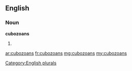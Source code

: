 ==English==

===Noun===
'''cubozoans'''

# {{plural of|[[cubozoan]]}}

[[Category:English plurals]]

[[ar:cubozoans]]
[[fr:cubozoans]]
[[mg:cubozoans]]
[[my:cubozoans]]